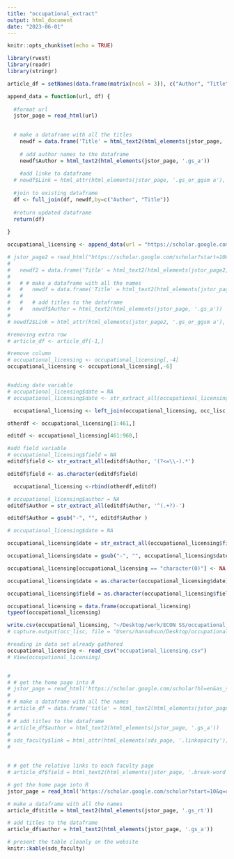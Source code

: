 ```yaml
---
title: "occupational_extract"
output: html_document
date: "2023-06-01"
---
```


```r
knitr::opts_chunk$set(echo = TRUE)
```

```r
library(rvest)
library(readr)
library(stringr)

```



```r
article_df = setNames(data.frame(matrix(ncol = 3)), c("Author", "Title", "Link"))
```


```r
append_data = function(url, df) {
  
  #format url
  jstor_page = read_html(url)
  

  # make a dataframe with all the titles
    newdf = data.frame('Title' = html_text2(html_elements(jstor_page, '.gs_rt')))
    
    # add author names to the dataframe
    newdf$Author = html_text2(html_elements(jstor_page, '.gs_a'))
  
    #add linke to dataframe
  # newdf$Link = html_attr(html_elements(jstor_page, '.gs_or_ggsm a'), name = 'href')
  
  #join to existing dataframe
  df <- full_join(df, newdf,by=c("Author", "Title"))
  
  #return updated dataframe
  return(df)
  
}
```


```r
occupational_licensing <- append_data(url = "https://scholar.google.com/scholar?start=970&q=occupational+licensing&hl=en&as_sdt=0,5", df = occupational_licensing)
```

```r
# jstor_page2 = read_html("https://scholar.google.com/scholar?start=10&q=occupational+licensing&hl=en&as_sdt=0,5")
#   
#   newdf2 = data.frame('Title' = html_text2(html_elements(jstor_page2, '.gs_rt')))
# 
#   # # make a dataframe with all the names
#   #   newdf = data.frame('Title' = html_text2(html_elements(jstor_page, '.gs_rt')))
#   #   
#   #   # add titles to the dataframe
#   #   newdf$Author = html_text2(html_elements(jstor_page, '.gs_a'))
#   
# newdf2$Link = html_attr(html_elements(jstor_page2, '.gs_or_ggsm a'), name = 'href')

```



```r
#removing extra row
# article_df <- article_df[-1,]

#remove column
# occupational_licensing <- occupational_licensing[,-4]
occupational_licensing <- occupational_licensing[,-6]



```

```r
#adding date variable
# occupational_licensing$date = NA
# occupational_licensing$date <- str_extract_all(occupational_licensing$Author, '(181[2-9]|18[2-9]\\d|19\\d\\d|2\\d{3} | 20[0-4]\\d|2050)')

  occupational_licensing <- left_join(occupational_licensing, occ_lisc,by=c("Author", "Title", "date","field","Link"))

```


```r
otherdf <- occupational_licensing[1:461,]
```
```r

editdf <- occupational_licensing[461:960,]

```

```r
#add field variable
# occupational_licensing$field = NA
editdf$field <- str_extract_all(editdf$Author, '(?<=\\-).*')
```

```r
editdf$field <- as.character(editdf$field)
```

```r
  occupational_licensing <-rbind(otherdf,editdf)
```


```r
# occupational_licensing$author = NA 
editdf$Author = str_extract_all(editdf$Author, '^(.+?)-')

```

```r
editdf$Author = gsub("-", "", editdf$Author )

```

```r
# occupational_licensing$date = NA
```


```r
occupational_licensing$date = str_extract_all(occupational_licensing$field, '(181[2-9]|18[2-9]\\d|19[5-9]\\d|20[0-4]\\d|2050)')

```

```r
occupational_licensing$date = gsub("-", "", occupational_licensing$date )

```

```r
occupational_licensing[occupational_licensing == "character(0)"] <- NA

```

```r
occupational_licensing$date = as.character(occupational_licensing$date)
```
```r
occupational_licensing$field = as.character(occupational_licensing$field)
```
```r
occupational_licensing = data.frame(occupational_licensing)
typeof(occupational_licensing)
```


```r
write.csv(occupational_licensing, "~/Desktop/work/ECON SS/occupational_licensing3.csv", row.names=FALSE)
# capture.output(occ_lisc, file = "Users/hannahsun/Desktop/occupational_licensing2.csv")

```

```r
#reading in data set already gathered 
occupational_licensing <- read_csv("occupational_licensing.csv")
# View(occupational_licensing)

```

```r

```


```r
# 
# # get the home page into R
# jstor_page = read_html('https://scholar.google.com/scholar?hl=en&as_sdt=0,5&q=occupational+licensing')
# 
# # make a dataframe with all the names
# article_df = data.frame('title' = html_text2(html_elements(jstor_page, '.gs_rt')))
# 
# # add titles to the dataframe
# article_df$author = html_text2(html_elements(jstor_page, '.gs_a'))
# 
# sds_faculty$link = html_attr(html_elements(sds_page, '.linkopacity'), name = 'href')
# 


# # get the relative links to each faculty page
# article_df$field = html_text2(html_elements(jstor_page, '.break-word'))

```

```r
# get the home page into R
jstor_page = read_html('https://scholar.google.com/scholar?start=10&q=occupational+licensing&hl=en&as_sdt=0,5')

# make a dataframe with all the names
article_df$title = html_text2(html_elements(jstor_page, '.gs_rt'))

# add titles to the dataframe
article_df$author = html_text2(html_elements(jstor_page, '.gs_a'))
```


```r
# present the table cleanly on the website
knitr::kable(sds_faculty)
```